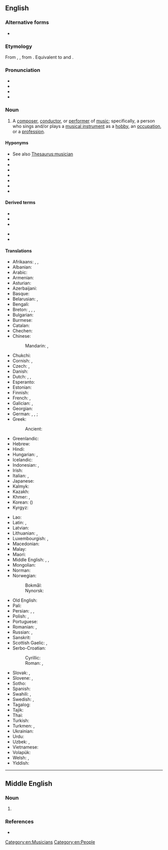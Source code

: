 ==English==
{{wikipedia|dab=musician}}

===Alternative forms===
* {{l|en|musitian}} {{qualifier|obsolete}}

===Etymology===
From {{inh|en|enm|musician}}, {{m|enm|musicien}}, from {{der|en|fro|musicien|t=musician}}. Equivalent to {{l|en|music}} and {{l|en|-ian}}.

===Pronunciation===
* {{hyphenation|en|mu|si|cian}}
* {{IPA|en|/mjuˈzɪʃən/}}
* {{audio|en|en-us-musician.ogg|Audio (US)}}
* {{rhymes|en|ɪʃən}}

===Noun===
{{en-noun}}

# A [[composer]], [[conductor]], or [[performer]] of [[music]]; specifically, a person who sings and/or plays a [[musical instrument]] as a [[hobby]], an [[occupation]], or a [[profession]].

====Hyponyms====
* See also [[Thesaurus:musician]]
* {{l|en|instrumentalist}}
* {{l|en|musicianess}}
* {{l|en|recording artist}}
* {{l|en|singer}}
* {{l|en|singer-songwriter}}
* {{l|en|songwriter}}
* {{l|en|vocalist}}

====Derived terms====
{{der-top}}
* {{l|en|muso}}
* {{l|en|musicianess}}
* {{l|en|pop musician}}
{{der-mid}}
* {{l|en|session musician}}
* {{l|en|street musician}}
{{der-bottom}}

====Translations====
{{trans-top|person who performs or writes music}}
* Afrikaans: {{t+|af|musikant}}, {{t|af|musikus}}, {{t+|af|musici|p}}
* Albanian: {{t+|sq|muzikant|m}}
* Arabic: {{t|ar|مُوسِيقِيّ|m}}
* Armenian: {{t+|hy|երաժիշտ}}
* Asturian: {{t|ast|músicu|m}}
* Azerbaijani: {{t|az|musiqiçi}}
* Basque: {{t|eu|musikari}}
* Belarusian: {{t|be|музы́ка|m|sc=Cyrl}}, {{t|be|музыка́нт|m|sc=Cyrl}}
* Bengali: {{t|bn|বাদক}}
* Breton: {{t+|br|soner|m}}, {{t|br|sonour|m}}, {{t|br|muzisian|m}}, {{t|br|muziker|m}}
* Bulgarian: {{t|bg|музика́нт|m}}
* Burmese: {{t+|my|ဂီတသမား|sc=Mymr}}
* Catalan: {{t+|ca|músic|m}}
* Chechen: {{t|ce|музыкант}}
* Chinese:
*: Mandarin: {{t+|cmn|音樂家|sc=Hani}}, {{t+|cmn|音乐家|tr=yīnyuèjiā|sc=Hani}}
* Chukchi: {{t|ckt|эʼйӈэнэӈэткульын|tr=ėʼjṇėnėṇėtkulʹyn}}
* Cornish: {{t|kw|ilewydh|m}}, {{t|kw|ilewydhes|f}}
* Czech: {{t+|cs|hudebník|m}}, {{t+|cs|muzikant|m}}
* Danish: {{t+|da|musiker|c}}
* Dutch: {{t+|nl|muzikant|m}}, {{t+|nl|muzikante|f}}, {{t+|nl|musicus|m|f}}
* Esperanto: {{t+|eo|muzikisto}}
* Estonian: {{t+|et|muusik}}
* Finnish: {{t+|fi|muusikko}}
* French: {{t+|fr|musicien|m}}, {{t+|fr|musicienne|f}}
* Galician: {{t+|gl|músico|m}}, {{t+|gl|música|f}}
* Georgian: {{t|ka|მუსიკოსი}}
* German: {{t+|de|Tonkünstler|m}}, {{t+|de|Musiker|m}}, {{t+|de|Musikus|m}}; {{qual|female}} {{t+|de|Musikerin|f}}
* Greek: {{t+|el|μουσικός|m|f}}
*: Ancient: {{t|grc|μουσικός|m}}
* Greenlandic: {{t|kl|nipilersortartoq}}
* Hebrew: {{t+|he|מוּזִיקַאי|tr=muzikai}}
* Hindi: {{t+|hi|संगीतकार|m}}
* Hungarian: {{t+|hu|zenész}}, {{t+|hu|muzsikus}}
* Icelandic: {{t+|is|tónlistarmaður|m}}
* Indonesian: {{t+|id|musikus}}, {{t+|id|pemusik}}
* Irish: {{t|ga|ceoltóir|m}}
* Italian: {{t+|it|musicista|m|f}}, {{t+|it|musico|m}}
* Japanese: {{t+|ja|音楽家|tr=おんがくか, ongakuka}}
* Kalmyk: {{t|xal|көгҗмч|sc=Cyrl}}
* Kazakh: {{t+|kk|музыкант|sc=Cyrl}}
* Khmer: {{t|km|អ្នកភ្លេង}}, {{t+|km|វាទកៈ}} {{q|female}}
* Korean: {{t+|ko|음악가}} ({{t+|ko|音樂家|sc=Hani}})
* Kyrgyz: {{t+|ky|музыкант|sc=Cyrl}}
{{trans-mid}}
* Lao: {{t+|lo|ນັກດົນຕີ}}
* Latin: {{t|la|mūsicus|m}}, {{t|la|mūsica|f}}
* Latvian: {{t|lv|mūziķis|m}}
* Lithuanian: {{t|lt|muzikantas|m}}, {{t|lt|muzikas|m}}
* Luxembourgish: {{t|lb|Museker|m}}, {{t|lb|Musekerin|f}}
* Macedonian: {{t|mk|му́зичар|m}}
* Malay: {{t|ms|pemuzik}}
* Maori: {{t|mi|kaiwhakatangi}}
* Middle English: {{t|enm|musicien}}, {{t|enm|musiker}}, {{t|enm|synger}}
* Mongolian: {{t+|mn|хөгжимчин|sc=Cyrl}}
* Norman: {{t|nrf|musicien|m}}
* Norwegian:
*: Bokmål: {{t|nb|musiker|m}}
*: Nynorsk: {{t|nn|musikar|m}}
* Old English: {{t|ang|dreāmere|m}}
* Pali: {{t|pi|vādaka|m}}
* Persian: {{t+|fa|موزیسین|tr=muzisian|sc=fa-Arab}}, {{t|fa|موزیکان|tr=muzikân|sc=fa-Arab}} {{qualifier|obsolete}}, {{t+|fa|موسیقیدان|tr=musiqidân|sc=fa-Arab}}
* Polish: {{t+|pl|muzyk|m-pr}}, {{t+|pl|muzyczka|f}}
* Portuguese: {{t+|pt|músico|m}}
* Romanian: {{t+|ro|muzician|m}}, {{t+|ro|muziciană|f}}
* Russian: {{t+|ru|музыка́нт|m}}, {{t|ru|музыка́нтка|f|sc=Cyrl}}
* Sanskrit: {{t+|sa|वादक|m}}
* Scottish Gaelic: {{t|gd|ceòladair|m}}, {{t|gd|neach-ciùil|m}}
* Serbo-Croatian:
*: Cyrillic: {{t|sh|музичар|m|sc=Cyrl}}
*: Roman: {{t+|sh|muzičar|m}}, {{t+|sh|glazbenik|m}} {{qualifier|Croatia}}
* Slovak: {{t|sk|hudobník|m}}, {{t|sk|muzikant|m}}
* Slovene: {{t+|sl|glasbenik|m}}, {{t|sl|glasbenica|f}}
* Sotho: {{t|st|sebini}}
* Spanish: {{t+|es|músico|m}}
* Swahili: {{t+|sw|mwimbaji}}, {{t+|sw|mwanamuziki}}
* Swedish: {{t+|sv|musikant|c}}, {{t+|sv|musiker|c}}
* Tagalog: {{t|tl|musiko}}
* Tajik: {{t|tg|мусиқачӣ}}
* Thai: {{t|th|นักดนตรี}}
* Turkish: {{t+|tr|müzisyen}}
* Turkmen: {{t|tk|sazandar}}, {{t|tk|sazanda}}
* Ukrainian: {{t|uk|музика́нт|m}}
* Urdu: {{t|ur|موسیقار|m|tr=musiqār|sc=ur-Arab}}
* Uzbek: {{t+|uz|muzikant}}, {{t+|uz|muzikachi}}
* Vietnamese: {{t+|vi|nhạc sĩ}}
* Volapük: {{t+|vo|musigan}}
* Welsh: {{t+|cy|cerddwr}}, {{t+|cy|cerddwyr}}
* Yiddish: {{t|yi|מוזיקער|m}}
{{trans-bottom}}

[[Category:en:Musicians]]
[[Category:en:People]]

----

==Middle English==

===Noun===
{{enm-noun}}

# {{alt form|enm|musicien}}

===References===
* {{R:MED Online|entry= minstral (n.)  |id=MED27860 |accessdate=2018-04-02}}